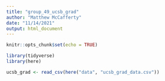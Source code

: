 ```yaml
---
title: "group_49_ucsb_grad"
author: "Matthew McCafferty"
date: "11/14/2021"
output: html_document
---
```


```r
knitr::opts_chunk$set(echo = TRUE)

library(tidyverse)
library(here)

```

```r
ucsb_grad <- read_csv(here("data", "ucsb_grad_data.csv"))
```
